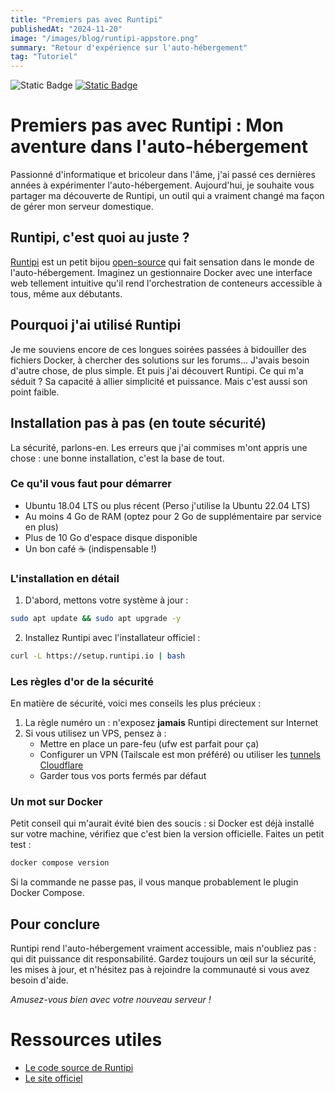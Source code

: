 ```yaml
---
title: "Premiers pas avec Runtipi"
publishedAt: "2024-11-20"
image: "/images/blog/runtipi-appstore.png"
summary: "Retour d'expérience sur l'auto-hébergement"
tag: "Tutoriel"
---
```

<div style={{ display: 'flex', paddingLeft: '10px' }}>
    <img alt="Static Badge" src='https://img.shields.io/badge/DIFFICULT%C3%89-Débutant-brightgreen?style=flat-square&logoSize=auto&labelColor=black'/>
    <a href="https://github.com/runtipi/runtipi"><img alt="Static Badge" src="https://img.shields.io/badge/Source_Code-black?style=flat-square&logo=github&logoSize=auto&labelColor=black"/></a>
</div>

# Premiers pas avec Runtipi : Mon aventure dans l'auto-hébergement

Passionné d'informatique et bricoleur dans l'âme, j'ai passé ces dernières années à expérimenter l'auto-hébergement. Aujourd'hui, je souhaite vous partager ma découverte de Runtipi, un outil qui a vraiment changé ma façon de gérer mon serveur domestique.

## Runtipi, c'est quoi au juste ?

[Runtipi](https://runtipi.io/) est un petit bijou [open-source](https://github.com/runtipi/runtipi) qui fait sensation dans le monde de l'auto-hébergement. Imaginez un gestionnaire Docker avec une interface web tellement intuitive qu'il rend l'orchestration de conteneurs accessible à tous, même aux débutants.

## Pourquoi j'ai utilisé Runtipi

Je me souviens encore de ces longues soirées passées à bidouiller des fichiers Docker, à chercher des solutions sur les forums... J'avais besoin d'autre chose, de plus simple. Et puis j'ai découvert Runtipi. Ce qui m'a séduit ? Sa capacité à allier simplicité et puissance. Mais c'est aussi son point faible.

## Installation pas à pas (en toute sécurité)

La sécurité, parlons-en. Les erreurs que j'ai commises m'ont appris une chose : une bonne installation, c'est la base de tout.

### Ce qu'il vous faut pour démarrer

- Ubuntu 18.04 LTS ou plus récent (Perso j'utilise la Ubuntu 22.04 LTS)
- Au moins 4 Go de RAM (optez pour 2 Go de supplémentaire par service en plus)
- Plus de 10 Go d'espace disque disponible
- Un bon café ☕ (indispensable !)

### L'installation en détail

1. D'abord, mettons votre système à jour :

```bash
sudo apt update && sudo apt upgrade -y
```

2. Installez Runtipi avec l'installateur officiel :

```bash
curl -L https://setup.runtipi.io | bash
```

### Les règles d'or de la sécurité

En matière de sécurité, voici mes conseils les plus précieux :

1. La règle numéro un : n'exposez **jamais** Runtipi directement sur Internet
2. Si vous utilisez un VPS, pensez à :
   - Mettre en place un pare-feu (ufw est parfait pour ça)
   - Configurer un VPN (Tailscale est mon préféré) ou utiliser les [tunnels Cloudflare](https://decloudflare.crimeflare.eu.org/#deCloudflare=readme/fr.md)
   - Garder tous vos ports fermés par défaut

### Un mot sur Docker

Petit conseil qui m'aurait évité bien des soucis : si Docker est déjà installé sur votre machine, vérifiez que c'est bien la version officielle. Faites un petit test :

```bash
docker compose version
```

Si la commande ne passe pas, il vous manque probablement le plugin Docker Compose.

## Pour conclure

Runtipi rend l'auto-hébergement vraiment accessible, mais n'oubliez pas : qui dit puissance dit responsabilité. Gardez toujours un œil sur la sécurité, les mises à jour, et n'hésitez pas à rejoindre la communauté si vous avez besoin d'aide.

*Amusez-vous bien avec votre nouveau serveur !*

# Ressources utiles

- [Le code source de Runtipi](https://github.com/runtipi/runtipi)
- [Le site officiel](https://runtipi.io/)

